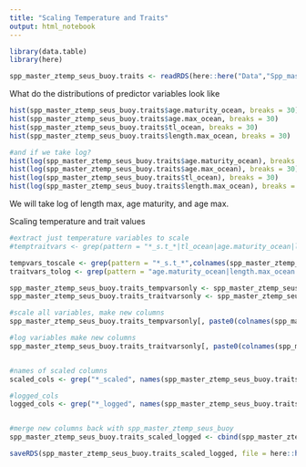 ```yaml
---
title: "Scaling Temperature and Traits"
output: html_notebook
---
```


```r
library(data.table)
library(here)

spp_master_ztemp_seus_buoy.traits <- readRDS(here::here("Data","Spp_master", "spp_master_ztemp_seus_buoy.traits.rds"))
```

What do the distributions of predictor variables look like
```r
hist(spp_master_ztemp_seus_buoy.traits$age.maturity_ocean, breaks = 30)
hist(spp_master_ztemp_seus_buoy.traits$age.max_ocean, breaks = 30)
hist(spp_master_ztemp_seus_buoy.traits$tl_ocean, breaks = 30)
hist(spp_master_ztemp_seus_buoy.traits$length.max_ocean, breaks = 30)

#and if we take log?
hist(log(spp_master_ztemp_seus_buoy.traits$age.maturity_ocean), breaks = 30)
hist(log(spp_master_ztemp_seus_buoy.traits$age.max_ocean), breaks = 30)
hist(log(spp_master_ztemp_seus_buoy.traits$tl_ocean), breaks = 30)
hist(log(spp_master_ztemp_seus_buoy.traits$length.max_ocean), breaks = 30)
```
We will take log of length max, age maturity, and age max. 

Scaling temperature and trait values
```r

#extract just temperature variables to scale
#temptraitvars <- grep(pattern = "*_s.t_*|tl_ocean|age.maturity_ocean|length.max_ocean|age.max_ocean",colnames(spp_master_ztemp_seus_buoy.traits), value = T) #instead I'm taking logs

tempvars_toscale <- grep(pattern = "*_s.t_*",colnames(spp_master_ztemp_seus_buoy.traits), value = T)
traitvars_tolog <- grep(pattern = "age.maturity_ocean|length.max_ocean|age.max_ocean",colnames(spp_master_ztemp_seus_buoy.traits), value = T)

spp_master_ztemp_seus_buoy.traits_tempvarsonly <- spp_master_ztemp_seus_buoy.traits[,..tempvars_toscale]
spp_master_ztemp_seus_buoy.traits_traitvarsonly <- spp_master_ztemp_seus_buoy.traits[,..traitvars_tolog]

#scale all variables, make new columns
spp_master_ztemp_seus_buoy.traits_tempvarsonly[, paste0(colnames(spp_master_ztemp_seus_buoy.traits_tempvarsonly), "_scaled") := lapply(.SD, function(x) as.vector(scale(x))), .SDcols = colnames(spp_master_ztemp_seus_buoy.traits_tempvarsonly)]

#log variables make new columns
spp_master_ztemp_seus_buoy.traits_traitvarsonly[, paste0(colnames(spp_master_ztemp_seus_buoy.traits_traitvarsonly), "_logged") := lapply(.SD, function(x) as.vector(log(x))), .SDcols = colnames(spp_master_ztemp_seus_buoy.traits_traitvarsonly)]


#names of scaled columns
scaled_cols <- grep("*_scaled", names(spp_master_ztemp_seus_buoy.traits_tempvarsonly), value = T)

#logged_cols
logged_cols <- grep("*_logged", names(spp_master_ztemp_seus_buoy.traits_traitvarsonly), value = T)


#merge new columns back with spp_master_ztemp_seus_buoy
spp_master_ztemp_seus_buoy.traits_scaled_logged <- cbind(spp_master_ztemp_seus_buoy.traits, spp_master_ztemp_seus_buoy.traits_tempvarsonly[,scaled_cols, with = FALSE], spp_master_ztemp_seus_buoy.traits_traitvarsonly[,logged_cols, with = FALSE])

saveRDS(spp_master_ztemp_seus_buoy.traits_scaled_logged, file = here::here("Data","Spp_master", "spp_master_ztemp_seus_buoy.traits_scaled_logged.rds"))
```


